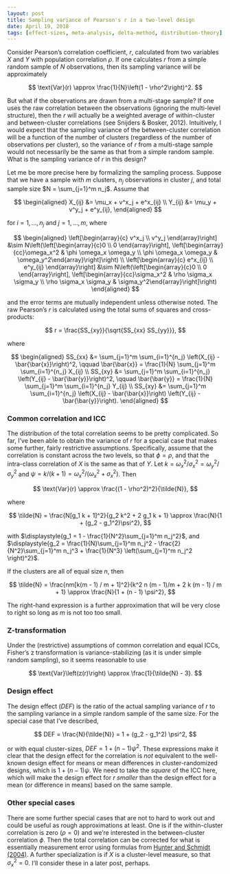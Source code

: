 ```yaml
---
layout: post
title: Sampling variance of Pearson's r in a two-level design
date: April 19, 2018
tags: [effect-sizes, meta-analysis, delta-method, distribution-theory]
---
```


Consider Pearson's correlation coefficient, $r$, calculated from two variables $X$ and $Y$ with population correlation $\rho$. If one calculates $r$ from a simple random sample of $N$ observations, then its sampling variance will be approximately

$$
\text{Var}(r) \approx \frac{1}{N}\left(1 - \rho^2\right)^2.
$$

But what if the observations are drawn from a multi-stage sample? If one uses the raw correlation between the observations (ignoring the multi-level structure), then the $r$ will actually be a weighted average of within-cluster and between-cluster correlations (see Snijders & Bosker, 2012). Intuitively, I would expect that the sampling variance of the between-cluster correlation will be a function of the number of clusters (regardless of the number of observations per cluster), so the variance of $r$ from a multi-stage sample would not necessarily be the same as that from a simple random sample. What is the sampling variance of $r$ in this design?

Let me be more precise here by formalizing the sampling process. Suppose that we have a sample with $m$ clusters, $n_j$ observations in cluster $j$, and total sample size $N = \sum_{j=1}^m n_j$. Assume that 

$$
\begin{aligned}
X_{ij} &= \mu_x + v^x_j + e^x_{ij} \\
Y_{ij} &= \mu_y + v^y_j + e^y_{ij},
\end{aligned}
$$

for $i=1,...,n_j$ and $j=1,...,m$, where

$$
\begin{aligned}
\left[\begin{array}{c} v^x_j \\ v^y_j \end{array}\right] &\sim N\left(\left[\begin{array}{c}0 \\ 0 \end{array}\right], \left[\begin{array}{cc}\omega_x^2 & \phi \omega_x \omega_y \\ \phi \omega_x \omega_y & \omega_y^2\end{array}\right]\right) \\ 
\left[\begin{array}{c} e^x_{ij} \\ e^y_{ij} \end{array}\right] &\sim N\left(\left[\begin{array}{c}0 \\ 0 \end{array}\right], \left[\begin{array}{cc}\sigma_x^2 & \rho \sigma_x \sigma_y \\ \rho \sigma_x \sigma_y & \sigma_y^2\end{array}\right]\right)
\end{aligned}
$$

and the error terms are mutually independent unless otherwise noted. The raw Pearson's $r$ is calculated using the total sums of squares and cross-products:

$$
r = \frac{SS_{xy}}{\sqrt{SS_{xx} SS_{yy}}},
$$

where 

$$
\begin{aligned}
SS_{xx} &= \sum_{j=1}^m \sum_{i=1}^{n_j} \left(X_{ij} - \bar{\bar{x}}\right)^2, \qquad \bar{\bar{x}} = \frac{1}{N} \sum_{j=1}^m \sum_{i=1}^{n_j} X_{ij} \\
SS_{xy} &= \sum_{j=1}^m \sum_{i=1}^{n_j} \left(Y_{ij} - \bar{\bar{y}}\right)^2, \qquad \bar{\bar{y}} = \frac{1}{N} \sum_{j=1}^m \sum_{i=1}^{n_j} Y_{ij} \\
SS_{xy} &= \sum_{j=1}^m \sum_{i=1}^{n_j} \left(X_{ij} - \bar{\bar{x}}\right) \left(Y_{ij} - \bar{\bar{y}}\right).
\end{aligned}
$$

### Common correlation and ICC 

The distribution of the total correlation seems to be pretty complicated. So far, I've been able to obtain the variance of $r$ for a special case that makes some further, fairly restrictive assumptions. Specifically, assume that the correlation is constant across the two levels, so that $\phi = \rho$, and that the intra-class correlation of $X$ is the same as that of $Y$. Let $k = \omega_x^2 / \sigma_x^2 = \omega_y^2 / \sigma_y^2$ and $\psi = k / (k + 1) = \omega_x^2 / (\omega_x^2 + \sigma_x^2)$. Then 

$$
\text{Var}(r) \approx \frac{(1 - \rho^2)^2}{\tilde{N}},
$$

where 

$$
\tilde{N} = \frac{N[g_1 k + 1]^2}{g_2 k^2 + 2 g_1 k + 1} \approx \frac{N}{1 + (g_2 - g_1^2)\psi^2},
$$

with $\displaystyle{g_1 = 1 - \frac{1}{N^2}\sum_{j=1}^m n_j^2}$, and $\displaystyle{g_2 = \frac{1}{N}\sum_{j=1}^m n_j^2 - \frac{2}{N^2}\sum_{j=1}^m n_j^3 + \frac{1}{N^3} \left(\sum_{j=1}^m n_j^2 \right)^2}$.

If the clusters are all of equal size $n$, then 

$$
\tilde{N} = \frac{nm[k(m - 1) / m + 1]^2}{k^2 n (m - 1)/m + 2 k (m - 1) / m + 1} \approx \frac{N}{1 + (n - 1) \psi^2},
$$

The right-hand expression is a further approximation that will be very close to right so long as $m$ is not too too small. 

### Z-transformation 

Under the (restrictive) assumptions of common correlation and equal ICCs, Fisher's z transformation is variance-stabilizing (as it is under simple random sampling), so it seems reasonable to use

$$
\text{Var}\left(z(r)\right) \approx \frac{1}{\tilde{N} - 3}.
$$

### Design effect

The design effect ($DEF$) is the ratio of the actual sampling variance of $r$ to the sampling variance in a simple random sample of the same size. For the special case that I've described, 

$$
DEF = \frac{N}{\tilde{N}} = 1 + (g_2 - g_1^2) \psi^2,
$$

or with equal cluster-sizes, $DEF = 1 + (n - 1)\psi^2$. These expressions make it clear that the design effect for the correlation is _not_ equivalent to the well-known design effect for means or mean differences in cluster-randomized designs, which is $1 + (n - 1)\psi$. We need to take the _square_ of the ICC here, which will make the design effect for $r$ _smaller_ than the design effect for a mean (or difference in means) based on the same sample. 

### Other special cases

There are some further special cases that are not to hard to work out and could be useful as rough approximations at least. One is if the within-cluster correlation is zero $(\rho = 0)$ and we're interested in the between-cluster correlation $\phi$. Then the total correlation can be corrected for what is essentially measurement error using formulas from [Hunter and Schmidt (2004)](https://www.amazon.com/Methods-Meta-Analysis-Correcting-Research-Findings/dp/141290479X). A further specialization is if $X$ is a cluster-level measure, so that $\sigma_x^2 = 0$. I'll consider these in a later post, perhaps.
